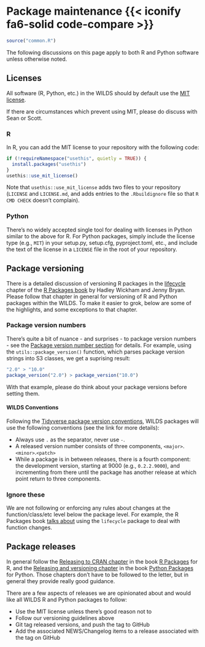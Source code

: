 # Package maintenance {{< iconify fa6-solid code-compare >}} {#sec-maintenance}

```r
source("common.R")
```

The following discussions on this page apply to both R and Python software unless otherwise noted.

## Licenses

All software (R, Python, etc.) in the WILDS should by default use the [MIT license][mit].

If there are circumstances which prevent using MIT, please do discuss with Sean or Scott.

### R {#sec-license-r}

In R, you can add the MIT license to your repository with the following code:

```r
if (!requireNamespace("usethis", quietly = TRUE)) {
  install.packages("usethis")
}
usethis::use_mit_license()
```

Note that `usethis::use_mit_license` adds two files to your repository (`LICENSE` and `LICENSE.md`, and adds entries to the `.Rbuildignore` file so that `R CMD CHECK` doesn't complain).

### Python {#sec-license-python}

There's no widely accepted single tool for dealing with licenses in Python similar to the above for R. For Python packages, simply include the license type (e.g., `MIT`) in your setup.py, setup.cfg, pyproject.toml, etc., and include the text of the license in a `LICENSE` file in the root of your repository.


## Package versioning {#sec-versioning}

There is a detailed discussion of versioning R packages in the [lifecycle][] chapter of the [R Packages book][rpkgs] by Hadley Wickham and Jenny Bryan. Please follow that chapter in general for versioning of R and Python packages within the WILDS. To make it easier to grok, below are some of the highlights, and some exceptions to that chapter.

### Package version numbers

There's quite a bit of nuance - and surprises - to package version numbers - see the [Package version number section](https://r-pkgs.org/lifecycle.html#sec-lifecycle-version-number) for details. For example, using the `utils::package_version()` function, which parses package version strings into S3 classes, we get a suprising result:

```r
"2.0" > "10.0"
package_version("2.0") > package_version("10.0")
```

With that example, please do think about your package versions before setting them.

#### WILDS Conventions

Following the [Tidyverse package version conventions](https://r-pkgs.org/lifecycle.html#sec-lifecycle-version-number-tidyverse), WILDS packages will use the following conventions (see the link for more details):

- Always use `.` as the separator, never use `-`.
- A released version number consists of three components, `<major>`.`<minor>`.`<patch>`
- While a package is in between releases, there is a fourth component: the development version, starting at 9000 (e.g., `0.2.2.9000`), and incrementing from there until the package has another release at which point return to three components.


### Ignore these

We are not following or enforcing any rules about changes at the function/class/etc level below the package level. For example, the R Packages book [talks about][funcx] using the `lifecycle` package to deal with function changes.

## Package releases {#sec-releases}

In general follow the [Releasing to CRAN chapter](https://r-pkgs.org/release.html) in the book [R Packages][rpkgs] for R, and the [Releasing and versioning chapter](https://py-pkgs.org/07-releasing-versioning) in the book [Python Packages][pypkgs] for Python. Those chapters don't have to be followed to the letter, but in general they provide really good guidance.

There are a few aspects of releases we are opinionated about and would like all WILDS R and Python packages to follow:

- Use the MIT license unless there's good reason not to
- Follow our versioning guidelines above
- Git tag released versions, and push the tag to GitHub
- Add the associated NEWS/Changelog items to a release associated with the tag on GitHub


[rpkgs]: https://r-pkgs.org
[pypkgs]: https://py-pkgs.org
[lifecycle]: https://r-pkgs.org/lifecycle.html
[funcx]:https://r-pkgs.org/lifecycle.html#sec-lifecycle-stages-and-package
[mit]: https://choosealicense.com/licenses/mit/
